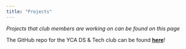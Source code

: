 ```yaml
---
title: "Projects"
---
```


*Projects that club members are working on can be found on this page*

The GitHub repo for the YCA DS & Tech club can be found **[here](https://github.com/cwang23/ycadstech.github.io)**!